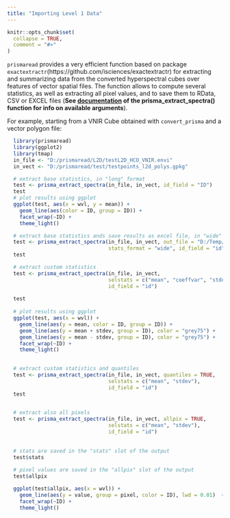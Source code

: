 ```yaml
---
title: "Importing Level 1 Data"
---
```


```r
knitr::opts_chunk$set(
  collapse = TRUE,
  comment = "#>"
)
```

`prismaread` provides a very efficient function based on package `exactextractr`(https://github.com/isciences/exactextractr) for extracting and summarizing data from the converted 
hyperspectral cubes over features of vector spatial files. The function allows to compute several 
statistics, as well as extracting all pixel values, and to save them to RData, CSV or EXCEL files (__See [documentation](reference/prisma_extract_spectra.html) of the prisma_extract_spectra() function for info on available arguments__).

For example, starting from a VNIR Cube obtained with `convert_prisma` and a vector polygon file: 

```r
  library(prismaread)
  library(ggplot2)
  library(tmap)
  in_file <- "D:/prismaread/L2D/testL2D_HCO_VNIR.envi"
  in_vect <- "D:/prismaread/test/testpoints_l2d_polys.gpkg"

  # extract base statistics, in "long" format
  test <- prisma_extract_spectra(in_file, in_vect, id_field = "ID")
  test
  # plot results using ggplot
  ggplot(test, aes(x = wvl, y = mean)) +
    geom_line(aes(color = ID, group = ID)) +
    facet_wrap(~ID) +
    theme_light()

  # extract base statistics ands save results as excel file, in "wide" format
  test <- prisma_extract_spectra(in_file, in_vect, out_file = "D:/Temp/test1.xlsx",
                                 stats_format = "wide", id_field = "id")
  test

  # extract custom statistics
  test <- prisma_extract_spectra(in_file, in_vect,
                                 selstats = c("mean", "coeffvar", "stdev", "min", "max"),
                                 id_field = "id")
  
  test
  
  # plot results using ggplot
  ggplot(test, aes(x = wvl)) +
    geom_line(aes(y = mean, color = ID, group = ID)) +
    geom_line(aes(y = mean + stdev, group = ID), color = "grey75") +
    geom_line(aes(y = mean - stdev, group = ID), color = "grey75") +
    facet_wrap(~ID) +
    theme_light()

  
  # extract custom statistics and quantiles
  test <- prisma_extract_spectra(in_file, in_vect, quantiles = TRUE,
                                 selstats = c("mean", "stdev"),
                                 id_field = "id")
  test

  
  # extract also all pixels
  test <- prisma_extract_spectra(in_file, in_vect, allpix = TRUE,
                                 selstats = c("mean", "stdev"),
                                 id_field = "id")
  
  
  # stats are saved in the "stats" slot of the output
  test$stats
  
  # pixel values are saved in the "allpix" slot of the output
  test$allpix

  ggplot(test$allpix, aes(x = wvl)) +
    geom_line(aes(y = value, group = pixel, color = ID), lwd = 0.01)  +
    facet_wrap(~ID) +
    theme_light()

```




